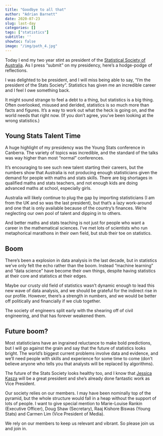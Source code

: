 ```yaml
---
title: "Goodbye to all that"
author: "Adrian Barnett"
date: 2020-07-23
slug: last-day
categories: []
tags: ["statistics"]
subtitle: ''
showtoc: false
image: "/img/path_4.jpg"
---
```


Today I end my two year stint as president of the [Statistical Society of Australia](https://www.statsoc.org.au). As I press "submit" on my presidency, here's a hodge-podge of reflections. 

I was delighted to be president, and I will miss being able to say, "I'm the president of the Stats Society". Statistics has given me an incredible career and I feel I owe something back. 

It might sound strange to feel a debt to a thing, but statistics is a big thing. Often overlooked, misused and derided, statistics is so much more than facts and figures. 
It's a way to work out what the heck is going on, and the world needs that right now. (If you don't agree, you've been looking at the wrong statistics.) 

## Young Stats Talent Time

A huge highlight of my presidency was the Young Stats conference in Canberra. The variety of topics was incredible, and the standard of the talks was way higher than most "normal" conferences. 

It's encouraging to see such new talent starting their careers, but the numbers show that Australia is not producing enough statisticians given the demand for people with maths and stats skills. 
There are big shortages in qualified maths and stats teachers, and not enough kids are doing advanced maths at school, especially girls. 

Australia will likely continue to plug the gap by importing statisticians (I am from the UK and so was the last president), but that's a lazy work-around and one that is only available because of the country's finances.
We're neglecting our own pool of talent and dipping in to others. 

And better maths and stats teaching is not just for people who want a career in the mathematical sciences. 
I've met lots of scientists who run metaphorical marathons in their own field, but stub their toe on statistics.

## Boom

There's been a explosion in data analysis in the last decade, but in statistics we've only felt the echo rather than the boom.
Instead "machine learning" and "data science" have become their own things, despite having statistics at their core and statistics at their edges.

Maybe our crusty old field of statistics wasn't dynamic enough to lead this new wave of data analysis, and we should be grateful for the indirect rise in our profile.
However, there's a strength in numbers, and we would be better off politically and financially if we club together.

The society of engineers split early with the shearing off of civil engineering, and that has forever weakened them.

## Future boom?

Most statisticians have an ingrained reluctance to make bold predictions, but I will go against the grain and say that the future of statistics looks bright.
The world's biggest current problems involve data and evidence, and we'll need people with skills and experience for some time to come (don't believe anyone who tells you that analysts will be replaced by algorithms).

The future of the Stats Society looks healthy too, and I know that [Jessica Kasza](https://research.monash.edu/en/persons/jessica-kasza) will be a great president and she's already done fantastic work as Vice President.

Our society relies on our members. I may have been nominally top of the pyramid, but the whole structure would fall in a heap without the support of lots of people. I want to give special mention to Marie-Louise Rankin (Executive Officer), Doug Shaw (Secretary), Raaj Kishore Biswas (Young Stats) and Carmen Lim (Vice President of Media).

We rely on our members to keep us relevant and vibrant. 
So please join us and join in.
